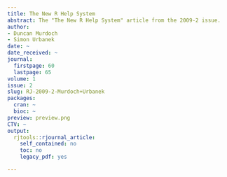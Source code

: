 ```yaml
---
title: The New R Help System
abstract: The "The New R Help System" article from the 2009-2 issue.
author:
- Duncan Murdoch
- Simon Urbanek
date: ~
date_received: ~
journal:
  firstpage: 60
  lastpage: 65
volume: 1
issue: 2
slug: RJ-2009-2-Murdoch+Urbanek
packages:
  cran: ~
  bioc: ~
preview: preview.png
CTV: ~
output:
  rjtools::rjournal_article:
    self_contained: no
    toc: no
    legacy_pdf: yes

---
```

